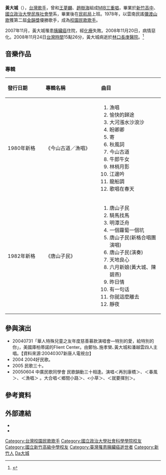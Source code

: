 {{藝人
|姓名 = 黃大城
|類型 = 歌手
|國籍 = {{ROC}}
|出生日期 = 1954年12月19日
|出生地點 = {{ROC|臺灣省}}[[新竹|新竹]]
|逝世日期 = {{death_date_and_age|2008|11|24|1954|12|19|mf=y}}
|逝世地點 = {{TWN}}[[桃園縣|桃園縣]][[龜山區|龜山鄉]][[長庚醫院|長庚醫院]]
|教育程度 =[[新竹高中|新竹高中]]<br>[[國立政治大學|國立政治大學]]民族社會學系
|音樂類型 = [[校園民歌|校園民歌]]
|代表作 = 〈[[今山古道|今山古道]]〉<br />〈[[漁唱|漁唱]]〉<br />〈[[讓我們看雲去|讓我們看雲去]]〉
|相關團體 = [[MIB三重唱|MIB三重唱]]
}}
'''黃大城'''（{{bd|1954年|12月19日|2008年|11月24日|catIdx=Huang黃}}），[[台灣歌手|台灣歌手]]，曾和[[王夢麟|王夢麟]]、[[趙樹海|趙樹海]]組成[[MIB三重唱|MIB三重唱]]，畢業於[[新竹高中|新竹高中]]、[[國立政治大學|國立政治大學]][[民族|民族]][[社會學|社會學]]系，畢業後在[[交通部民用航空局|民航局]]上班。1978年，以雲南民謠[[彌渡山歌|彌渡山歌]]獲第二屆[[金韻獎|金韻獎]]優勝歌手，成為[[校園民歌|校園民歌]][[歌手|歌手]]。

2007年11月，黃大城罹患[[胰臟癌|胰臟癌]]住院，經[[化學治療|化療]]失敗。2008年11月20日，病情惡化。2008年11月24日[[台灣時間|台灣時間]]15點26分，黃大城病逝於[[財團法人長庚紀念醫院|林口長庚醫院]]。<ref>{{Cite news|url=http://www.appledaily.com.tw/appledaily/article/property/20081125/31169446/|title=民歌手黃大城胰臟癌病逝 臨終前仍哼歌|last=|first=|date=|work=|newspaper=蘋果日報|accessdate=2016-12-27|language=zh-TW}}</ref>

==音樂作品==
=== 專輯 ===
{| class="wikitable"
!align="left" width="125px"| 發行日期
!align="left" width="200px"| 專輯名稱
!align="left" width="220px"| 曲目
|-
|align="left"| 1980年新格
|align="left"| 《今山古道／漁唱》
|align="left"| {{hideh|曲目}}
#漁唱
#愉快的歸途
#大河漲水沙浪沙
#盼卿卿
#寄
#秋風詞
#今山古道
#牛郎牛女
#林梢月影
#江邊吟
#龍船調
#歌唱在春天
|-
|align="left"| 1982年新格
|align="left"|《唐山子民》
|align="left"| {{hideh|曲目}}
#唐山子民
#騎馬找馬
#明潭泛舟
#一個蘿蔔一個坑
#唐山子民(新格合唱團演唱)
#唐山子民(演奏)
#天地良心
#六月新娘(黃大城、陳碧燕)
#昨日情
#有一句话
#你就這麼離去
#靜夜
|}

== 參與演出 ==
* 20040731「華人特殊兒童之友年度慈善募款演唱會—特別的愛，給特別的你」，美國庫柏蒂諾的Flient Center。由鄭怡､施孝榮､黃大城和潘越雲四人主唱。【資料來源:20040307新唐人電視台】
* 2004 2004好民歌。
* 2005 民歌三十。
* 20050604 中廣民歌同學會 民歌韻動三十相逢。演唱＜再別康橋＞、＜春風＞、＜漁唱＞ 。大合唱＜鄉間小路＞、<小草＞、＜就要揮別＞。

== 參考資料 ==
{{Reflist}}

==外部連結==
* {{YouTube|title=《唐山子民》|playlist=OLAK5uy_lpav6SgsN_78CwKb6xXKwbHP9NKpNqaRY}}
* {{YouTube|title=《今山古道／漁唱》|playlist=OLAK5uy_m57zODzawALHg2WPg7LqU1Q22KSx0wBKg}}

{{DEFAULTSORT:Huang黃大城}}
[[Category:台灣校園民歌歌手|Category:台灣校園民歌歌手]]
[[Category:國立政治大學社會科學學院校友|Category:國立政治大學社會科學學院校友]]
[[Category:國立新竹高級中學校友|Category:國立新竹高級中學校友]]
[[Category:臺灣罹患胰臟癌逝世者|Category:臺灣罹患胰臟癌逝世者]]
[[Category:新竹人|Category:新竹人]]
[[Category:黃姓|Da大城]]